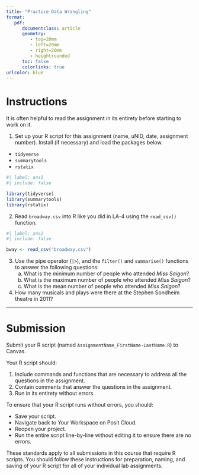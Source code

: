 ```yaml
---
title: "Practice Data Wrangling"
format:
   pdf:
      documentclass: article
      geometry:
         - top=20mm
         - left=20mm
         - right=20mm
         - heightrounded
      toc: false
      colorlinks: true
urlcolor: blue
---
```


# Instructions

::: callout-tip
It is often helpful to read the assignment in its entirety before starting to work on it.
:::

1)  Set up your R script for this assignment (name, uNID, date, assignment number). Install (if necessary) and load the packages below.

-   `tidyverse`
-   `summarytools`
-   `rstatix`

```r
#| label: ans1
#| include: false

library(tidyverse)
library(summarytools)
library(rstatix)

```

2)  Read `broadway.csv` into R like you did in LA-4 using the `read_csv()` function.

```r
#| label: ans2
#| include: false

bway <- read_csv("broadway.csv")

```

3)  Use the pipe operator (`|>`), and the `filter()` and `summarise()` functions to answer the following questions:
    a)  What is the minimum number of people who attended *Miss Saigon*?
    b)  What is the maximum number of people who attended *Miss Saigon*?
    b)  What is the mean number of people who attended *Miss Saigon*?

4)  How many musicals and plays were there at the Stephen Sondheim theatre in 2011?

------------------------------------------------------------------------

# Submission

Submit your R script (named `AssignmentName_FirstName-LastName.R`) to Canvas.

Your R script should:

1)  Include commands and functions that are necessary to address all the questions in the assignment.
2)  Contain comments that answer the questions in the assignment.
3)  Run in its entirety without errors.

To ensure that your R script runs without errors, you should:

-   Save your script.
-   Navigate back to Your Workspace on Posit Cloud.
-   Reopen your project.
-   Run the entire script line-by-line without editing it to ensure there are no errors.

::: callout-important
These standards apply to all submissions in this course that require R scripts. You should follow these instructions for preparation, naming, and saving of your R script for all of your individual lab assignments.
:::
